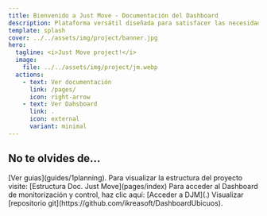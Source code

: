 ```yaml
---
title: Bienvenido a Just Move - Documentación del Dashboard 
description: Plataforma versátil diseñada para satisfacer las necesidades de una amplia gama de usuarios. Ya sea que estés buscando desarrollar una aplicación, analizar datos o investigar nuevas tecnologías, esta documentación te proporcionará las herramientas y conocimientos necesarios.
template: splash
cover: ../../assets/img/project/banner.jpg
hero:
  tagline: <i>Just Move project!</i>
  image:
    file: ../../assets/img/project/jm.webp
  actions:
    - text: Ver documentación
      link: /pages/
      icon: right-arrow
    - text: Ver Dahsboard
      link: .
      icon: external
      variant: minimal
---
```



## No te olvides de...

<CardGrid stagger>
	<Card title="Ver guias" icon="pencil">
		[Ver guias](guides/1planning).
	</Card>
	<Card title="Ver estructura del proyecto" icon="add-document">
		Para visualizar la estructura del proyecto visite: [Estructura Doc. Just Move](pages/index)
	</Card>
	<Card title="Acceder a Dashboard JM" icon="setting">
		Para acceder al Dashboard de monitorización y control, haz clic aquí: [Acceder a DJM](.)
	</Card>
	<Card title="Ver repositorio del proyecto" icon="open-book">
		Visualizar [repositorio git](https://github.com/ikreasoft/DashboardUbicuos).
	</Card>
</CardGrid>
